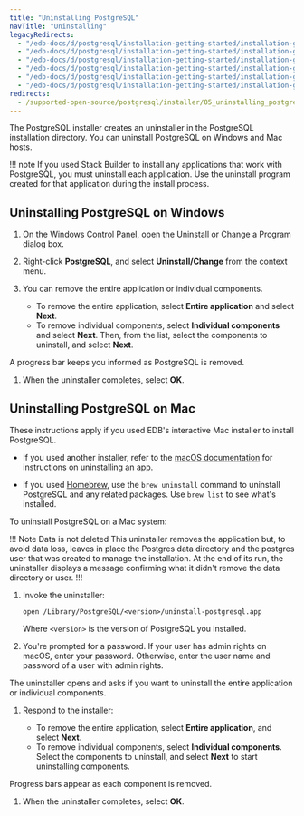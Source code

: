 ```yaml
---
title: "Uninstalling PostgreSQL"
navTitle: "Uninstalling"
legacyRedirects:
  - "/edb-docs/d/postgresql/installation-getting-started/installation-guide/13.0/uninstalling_postgresql.html"
  - "/edb-docs/d/postgresql/installation-getting-started/installation-guide-installers/11/PostgreSQL_Installation_Guide.1.10.html"
  - "/edb-docs/d/postgresql/installation-getting-started/installation-guide-installers/12/uninstalling_postgresql.html"
  - "/edb-docs/d/postgresql/installation-getting-started/installation-guide-installers/9.5/PostgreSQL_Installation_Guide.1.15.html"
  - "/edb-docs/d/postgresql/installation-getting-started/installation-guide-installers/9.6/PostgreSQL_Installation_Guide.1.14.html"
  - "/edb-docs/d/postgresql/installation-getting-started/installation-guide-installers/10/PostgreSQL_Installation_Guide.1.18.html"
redirects:
  - /supported-open-source/postgresql/installer/05_uninstalling_postgresql/
---
```


The PostgreSQL installer creates an uninstaller in the PostgreSQL installation directory. You can uninstall PostgreSQL on Windows and Mac hosts.

!!! note
    If you used Stack Builder to install any applications that work with PostgreSQL, you must uninstall each application. Use the uninstall program created for that application during the install process.

## Uninstalling PostgreSQL on Windows

1.  On the Windows Control Panel, open the Uninstall or Change a Program dialog box. 

1. Right-click **PostgreSQL**, and select **Uninstall/Change** from the context menu.

1.  You can remove the entire application or individual components.

    - To remove the entire application, select **Entire application** and select **Next**.
    - To remove individual components, select **Individual components** and select **Next**. Then, from the list, select the components to uninstall, and select **Next**.

  A progress bar keeps you informed as PostgreSQL is removed.

1.  When the uninstaller completes, select **OK**.

## Uninstalling PostgreSQL on Mac

These instructions apply if you used EDB's interactive Mac installer to install PostgreSQL. 

-  If you used another installer, refer to the [macOS documentation](https://support.apple.com/guide/mac-help/install-and-uninstall-other-apps-mh35835/mac) for instructions on uninstalling an app. 

-  If you used [Homebrew](https://brew.sh/), use the `brew uninstall` command to uninstall PostgreSQL and any related packages. Use `brew list` to see what's installed.

To uninstall PostgreSQL on a Mac system:

!!! Note Data is not deleted
This uninstaller removes the application but, to avoid data loss,
leaves in place the Postgres data directory and the postgres user that was
created to manage the installation. At the end of its run, the uninstaller 
displays a message confirming what it didn't remove the data directory or user.
!!!

1.  Invoke the uninstaller:

    ```
    open /Library/PostgreSQL/<version>/uninstall-postgresql.app
    ```

    Where `<version>` is the version of PostgreSQL you installed.

1.  You're prompted for a password. If your user has admin rights on macOS, enter your password. Otherwise, enter the user name and password of a user with admin rights. 

  The uninstaller opens and asks if you want to uninstall the entire application or individual components. 

1.  Respond to the installer:

    -  To remove the entire application, select **Entire application**, and select **Next**.
    -  To remove individual components, select **Individual components**. Select the components to uninstall, and select **Next** to start uninstalling components.

  Progress bars appear as each component is removed. 

1.  When the uninstaller completes, select **OK**.
